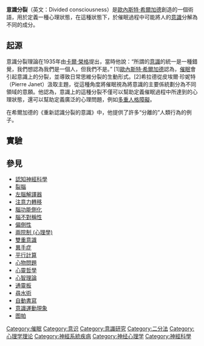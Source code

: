 {{translating|[[:en:Divided_consciousness|:en:Divided consciousness]]||tpercent=|time=2021-01-10UTC21:28:51}}
{{Request translation|en|}}

'''意識分裂'''（英文：Divided consciousness）是[[歐內斯特·希爾加德|歐內斯特·希爾加德]]創造的一個術語，用於定義一種心理狀態，在這種狀態下，於催眠過程中可能將人的[[意識|意識]]分解為不同的成分。

==起源==
意識分裂理論在1935年由[[卡爾·榮格|卡爾·榮格]]提出，當時他說：“所謂的[[意識|意識]]的統一是一種錯覺，我們想認為我們是一個人，但我們不是。” [1][[歐內斯特·希爾加德|歐內斯特·希爾加德]]認為，[[催眠|催眠]]會引起意識上的分裂，並導致日常思維分裂的生動形式。[2]希拉德從皮埃爾·珍妮特（Pierre Janet）汲取主題，從這種角度將催眠視為將意識的主要係統劃分為不同領域的意願。他認為，意識上的這種分裂不僅可以幫助定義催眠過程中所達到的心理狀態，還可以幫助定義廣泛的心理問題，例如[[解離性身分疾患|多重人格障礙]]。

在希爾加德的《重新認識分裂的意識》中，他提供了許多“分離的”人類行為的例子。

==實驗==

==參見==
*[[認知神經科學|認知神經科學]]
*[[裂腦|裂腦]]
*[[左腦解譯器|左腦解譯器]]
*[[注意力轉移|注意力轉移]]
*[[腦功能側化|腦功能側化]]
*[[腦不對稱性|腦不對稱性]]
*[[偏側性|偏側性]]
*[[兩院制_(心理學)|兩院制 (心理學)]]
*[[雙重意識|雙重意識]]
*[[異手症|異手症]]
*[[平行計算|平行計算]]
*[[心物問題|心物問題]]
*[[心靈哲學|心靈哲學]]
*[[心智理論|心智理論]]
*[[通靈板|通靈板]]
*[[尋水術|尋水術]]
*[[自動書寫|自動書寫]]
*[[意識運動現象|意識運動現象]]
*[[图帕|图帕]]

{{意识}}

{{心理學小作品}}

[[Category:催眠|Category:催眠]]
[[Category:意识|Category:意识]]
[[Category:意識研究|Category:意識研究]]
[[Category:二分法|Category:二分法]]
[[Category:心理学理论|Category:心理学理论]]
[[Category:神經系統疾病|Category:神經系統疾病]]
[[Category:神经心理学|Category:神经心理学]]
[[Category:神經科學|Category:神經科學]]